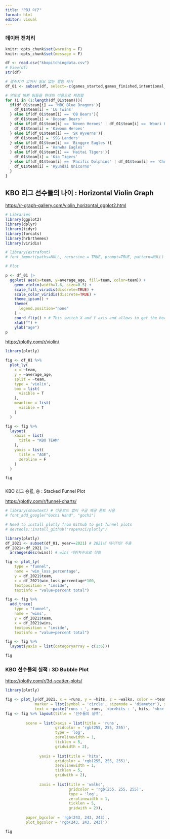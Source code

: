 ```yaml
---
title: "PBJ 야구"
format: html
editor: visual
---
```


### 데이터 전처리

```r
knitr::opts_chunk$set(warning = F)
knitr::opts_chunk$set(message = F)
```

```r
df <- read.csv("kbopitchingdata.csv")
# View(df)
str(df)

# 결측치가 있어서 필요 없는 컬럼 제거
df_01 <- subset(df, select=-c(games_started,games_finished,intentional_walks, balks, wild_pitches))

# 연도별 바뀐 팀들을 현대의 이름으로 재정렬
for (i in (1:length(df_01$team))){
  if(df_01$team[i] == 'MBC Blue Dragons'){
    df_01$team[i] = 'LG Twins'
  } else if(df_01$team[i] == 'OB Bears'){
    df_01$team[i] = 'Doosan Bears'
  } else if(df_01$team[i] == 'Nexen Heroes' | df_01$team[i] == 'Woori Heroes'){
    df_01$team[i] = 'Kiwoom Heroes'
  } else if(df_01$team[i] == 'SK Wyverns'){
    df_01$team[i] = 'SSG Landers'
  } else if(df_01$team[i] == 'Binggre Eagles'){
    df_01$team[i] = 'Hanwha Eagles'
  } else if(df_01$team[i] == 'Haitai Tigers'){
    df_01$team[i] = 'Kia Tigers'
  } else if(df_01$team[i] == 'Pacific Dolphins' | df_01$team[i] == 'Chungbo Pintos' | df_01$team[i] == 'Sammi Superstars'){
    df_01$team[i] = 'Hyundai Unicorns'
  }
}
```

## KBO 리그 선수들의 나이 : Horizontal Violin Graph

<https://r-graph-gallery.com/violin_horizontal_ggplot2.html>

```r
# Libraries
library(ggplot2)
library(dplyr)
library(tidyr)
library(forcats)
library(hrbrthemes)
library(viridis)

# library(extrafont)
# font_import(paths=NULL, recursive = TRUE, prompt=TRUE, pattern=NULL) # "윈도우즈 폰트데이터베이스에서 찾을 수 없는 폰트페밀리입니다" 오류 해결, 30분 이상 소요

# Plot

p <- df_01 |>
  ggplot( aes(x=team, y=average_age, fill=team, color=team)) +
    geom_violin(width=1.6, size=0.5) +
    scale_fill_viridis(discrete=TRUE) +
    scale_color_viridis(discrete=TRUE) +
    theme_ipsum() +
    theme(
      legend.position="none"
    ) +
    coord_flip() + # This switch X and Y axis and allows to get the horizontal version
    xlab("") +
    ylab("age")
p
```

<https://plotly.com/r/violin/>

```r
library(plotly)

fig <- df_01 %>%
  plot_ly(
    x = ~team,
    y = ~average_age,
    split = ~team,
    type = 'violin',
    box = list(
      visible = T
    ),
    meanline = list(
      visible = T
    )
  ) 

fig <- fig %>%
  layout(
    xaxis = list(
      title = "KBO TEAM"
    ),
    yaxis = list(
      title = "AGE",
      zeroline = F
    )
  )

fig
```

### 
KBO 리그 승률, 승 : Stacked Funnel Plot

<https://plotly.com/r/funnel-charts/>

```r
# library(showtext) # 다운로드 없이 구글 제공 폰트 사용
# font_add_google("Gochi Hand", "gochi")

# Need to install plotly from Github to get funnel plots
# devtools::install_github("ropensci/plotly")

library(plotly)
df_2021 <- subset(df_01, year==2021) # 2021년 데이터만 추출
df_2021<-df_2021 |>
  arrange(desc(wins)) # wins 내림차순으로 정렬

fig <- plot_ly(
    type = "funnel",
    name = 'win_loss_percentage',
    y = df_2021$team,
    x = df_2021$win_loss_percentage*100,
    textposition = "inside",
    textinfo = "value+percent total")

fig <- fig %>%
  add_trace(
    type = "funnel",
    name = 'wins',
    y = df_2021$team,
    x = df_2021$wins,
    textposition = "inside",
    textinfo = "value+percent total")

fig <- fig %>%
  layout(yaxis = list(categoryarray = c(1:6)))

fig
```

### KBO 선수들의 실책 : 3D Bubble Plot

<https://plotly.com/r/3d-scatter-plots/>

```r
library(plotly)

fig <- plot_ly(df_2021, x = ~runs, y = ~hits, z = ~walks, color = ~team, size = ~wins,
             marker = list(symbol = 'circle', sizemode = 'diameter'), sizes = c(25, 50),
             text = ~paste('runs : ', runs, '<br>hits : ', hits, '<br> walks :', walks, '<br> wins : ', wins))
fig <- fig %>% layout(title = '선수들의 실책',
                      
         scene = list(xaxis = list(title = 'runs',
                      gridcolor = 'rgb(255, 255, 255)',
                      type = 'log',
                      zerolinewidth = 1,
                      ticklen = 5,
                      gridwidth = 2),
                      
               yaxis = list(title = 'hits',
                      gridcolor = 'rgb(255, 255, 255)',
                      zerolinewidth = 1,
                      ticklen = 5,
                      gridwith = 2),
               
               zaxis = list(title = 'walks',
                            gridcolor = 'rgb(255, 255, 255)',
                            type = 'log',
                            zerolinewidth = 1,
                            ticklen = 5,
                            gridwith = 2)),
         
         paper_bgcolor = 'rgb(243, 243, 243)',
         plot_bgcolor = 'rgb(243, 243, 243)')

fig
```

